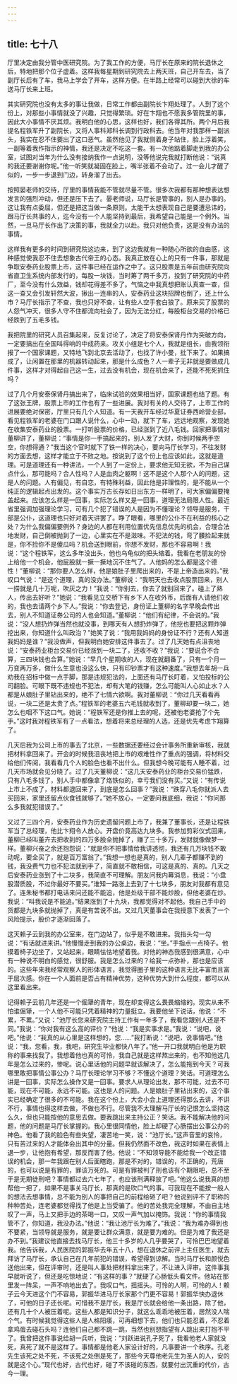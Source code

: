 ```yaml
---
---
---
```

title: 七十八
---



厅里决定由我分管中医研究院。为了我工作的方便，马厅长在原来的院长退休之后，特地把那个位子虚着。这样我每星期到研究院去上两天班，自己开车去，当了副厅长后有了车，我马上学会了开车，这样方便。在半路上经常可以碰到大徐的车送马厅长来上班。

其实研究院也没有太多的事让我做，日常工作都由副院长卞翔处理了。人到了这个份上，对那些小事情就没了兴趣，只觉得繁琐。好在卞翔也不愿我多管院里的事，因此大小事情不厌其烦。我明白他的心思，这样也好，我们各得其所。两个月后我提名程铁军升了副院长，又将人事科郑科长调到行政科去。他当年对我那样一副派头，我实在忍不住要出了这口恶气。虽然他见了我就侧着身子站住，脸上浮着笑，一副等着我作指示的神情，我还是决定不吃这一套。有一次他踮着脚走到我的办公室，试图对当年为什么没有接纳我作一点说明，没等他说完我就打断他说：“说真的我还要谢谢你呢。”他一听笑就凝固在脸上，嘴半张着不会动了。过一会儿才醒了似的，一步一步退到门边，转身溜了出去。

按照晏老师的交待，厅里的事情我能不管就尽量不管。很多次我都有那种想表达想发言的强烈冲动，但还是压下去了。晏老师说，马厅长是管事的，别人是办事的。这让我有点委屈，但还是把这当做一条原则。太能干太想表现自己是要遭忌讳的，跟马厅长共事的人，迄今没有一个人能坚持到最后，我希望自己能是一个例外。当然，一旦马厅长作出了决策的事，我就全力以赴。我只对他负责，这是没有办法的事情。

这样我有更多的时间到研究院这边来，到了这边我就有一种随心所欲的自由感，这种感觉使我忍不住去想象古代帝王的心态。我真正放在心上的只有一件事，那就是争取安泰药业股票上市，这件事已经在运作之中了。这只股票是五年前由研究院向省直卫生系统内部发行的，每股一块钱，当时筹了两千多万，投到了研究院的中药厂，至今没有什么效益，钱却花得差不多了。气恼之中我真想把账认真查一查，但这一查又会引发轩然大波，揪出一连串的人，安泰药业这块招牌也倒了，还上什么市？马厅长指示了不查，我也只好不查，让有些人空手套白狼了。原来买了股票的人怨气冲天，很多人守不住都流向社会了，因为无法分红，每股柜台交易的价格已经跌到了五毛多钱。

我把院里的研究人员召集起来，反复讨论了，决定了将安泰保肾丹作为突破方向，一定要搞出在全国叫得响的中成药来。攻关小组是七个人，我就是组长，由我领衔报了一个国家课题，又特地飞到北京去活动了，也找了许小曼，批下来了。如果搞成了，让闲置在那里的机器转动起来，那是什么成色？人一辈子无非就是要做成几件事，这样才对得起自己这一生，过去没有机会，现在机会来了，还能不死死抓住吗？

过了几个月安泰保肾丹搞出来了，临床试验的效果相当好，国家课题也结了题。有了这张王牌，股票上市的工作也有了一些进展。我对有关的人交待了，上市工作的进展要绝对保密，厅里只有几个人知道。有一天我开车经过华夏证券西岭营业部，看见程铁军的老婆在门口跟人说什么，心中一动，就下了车，远远地观察，发现她在收集安泰药业的股票。一打听股票的价格，已经涨到了近八毛钱。回家把事情对董柳讲了，董柳说：“事情是你一手搞起来的，别人发了大财，你到时候两手空空，你想得通？”我当这个官时就下了铁一样的决心，要向马厅长学习，不往发财的方面去想，这样才能立于不败之地。按说到了这个份上也应该如此，这就是道理。可是道理还有一种讲法，一个人到了一定份上，要求他无知无欲，不为自己谋点什么，那可能吗？合人性吗？人是血肉之躯啊！这不是这个人那个人的问题，这是人的问题。人有偏见，有自恋，有特殊利益，因此他是非理性的，是不能从一个纯正的逻辑起点出发的。这个事实万古长存如日出东方一样明了，可大家偏偏要掩盖起来。应该怎么样是一回事，实际怎么样又是一回事，道理无法局限人性。最近省里强调加强理论学习，可有几个犯了错误的人是因为不懂理论？领导是服务，干部是公仆，这道理也只好对着天讲罢了。睁了眼看，哪里的公仆不在利益的核心之处？为什么我偏偏要例外？身边的人都在利用位置优先信息优先的机会，合理合法地发财，自己倒被抛到了一边，心里实在不是滋味。不犯法的钱，弯了腰捡起来就是，你不捡你不是傻瓜吗？机会送到眼前，你想不发财，那也不容易啊！我说：“这个程铁军，这么多年没出头，他也乌龟似的把头缩着。我看在老朋友的份上给他一个机会，他屁股就一撅一撅地沉不住气了。人他妈的怎么都是这个德性！”董柳说：“那你要人怎么样，他是娘肚子里爬出来的，不是上帝造出来的。”我叹口气说：“是这个道理，真的没办法。”董柳说：“我明天也去收点股票回来，别人一捞就是几十万呢，吹灰之力！”我说：“你别去，你去了就别回来了。碰上了熟人，传出去好听？”她说：“我看见立交桥下有乡下人在收外币，后面有人请他们收的，我也去请两个乡下人。”我说：“你去登记，身份证上董柳的名字早晚会传出去，别人不知道证券公司的人也会知道。”董柳说：“他们有纪律，不会说的。”我说：“没人想扔炸弹当然也就没事，到哪天有人想扔炸弹了，他挖也要把这颗炸弹挖出来，你知道什么叫政治？”她笑了说：“我用我妈妈的身份证不行？还有人知道我妈妈是谁？”我没做声，但我明白她安排这件事去了。过了几天她有点沮丧地说：“安泰药业柜台交易价已经涨到一块二了，还收不收？”我说：“要说合不合算，三四块钱也合算。”她说：“早几个星期收的人，现在就翻番了，只有一个月一万变两万多，做什么生意也没这么快，只有印钞票才有这种速度。”我想去年胡一兵劝我在招标中做一点手脚，那是违规犯法的，上面还有马厅长盯着，又怕投标的公司翻脸。可眼下既不违规也不犯法，却有大笔的钱赚，怎么可能叫人心如止水？人都是从娘肚子里钻出来的，绝不了七情六欲啊。我对董柳说：“你过几天看看再说，一块二还是太贵了点。”程铁军的老婆五六毛钱就收到了，董柳却要一块二，她怎么也咽不下这口气。她说：“程铁军还是你推上去的呢，还被他老婆抢了个先手。”这时我对程铁军有了一点看法，想着将来总经理的人选，还是优先考虑卞翔算了。

几天后我为公司上市的事去了北京，一些数据还要经过会计事务所重新审核，我就把材料拿回来了。开会的时候我沮丧地把上市的艰难性作了重点的强调，将材料交给他们传阅，我看看几个人的脸色也看不出什么。但我想今晚可能有人睡不着，过几天市场就会见分晓了。过了几天董柳说：“这几天安泰药业的柜台交易价猛跌，只有八毛多钱了，别人手中都像拿了烙铁似的，幸亏我们没有买。”又说：“有传说上市上不成了，材料都退回来了，到底是怎么回事？”我说：“跌穿八毛你就派人去买回来，家里还留点伙食钱就够了。”她不放心，一定要问我底细，我说：“你问那么多我就犯错误了。”

又过了三四个月，安泰药业作为历史遗留问题上市了，我兼了董事长，还是让程铁军当了总经理，他比卞翔令人放心。开盘价竟高达九块多。我参加剪彩仪式回来，董柳已经叫董卉去把收到的四万多股全抛掉了，赚了三十多万，发财就像做梦一样。董柳兴奋之余还抱怨说：“就是你不把事情给我讲透彻，我还有几万块钱不敢动呢，要全买了，就是百万富翁了。”我想一想也是真的，别人几辈子都赚不到的钱，我没费气力也不犯法就到手了，简直就不敢相信，可这是真的、真的。几天之后安泰药业涨到了十二块多，我简直不可理解。朋友问我内幕消息，我说：“小盘股潜质股，不过你最好不要买。”谁知一路涨上去到了十七块多，朋友对我都有意见了。连朱秘书都打电话来问还能不能追，他是处级干部不能炒股，但他老婆在炒。我说：“叫我说是不能追。”结果涨到了十九块，我都觉得对不起他。我自己手中的货都是九块多就抛掉了，真是有苦说不出。又过几天董事会在我授意下发表了一个风险提示，股价才逐渐回落了。

这天赖子云到我的办公室来，在门边站了，似乎是不敢进来。我指头勾一勾说：“有话就进来讲。”他慢慢走到我的办公桌边，我说：“坐。”手指点一点椅子。他摸着椅子边坐了，又站起来，眼睛怯怯地望着我。对他的神态我感到很满意，心中有一种说不明白的感觉，很舒服。我是怎么过来的？给我一点弥补，那也是应该的。这些年来我经常观察人的形体语言，我觉得圈子里的这种语言无比丰富而且富于层次感。你在一个人面前是否占有精神优势，这种优势大到什么程度，都可以从这里看出来。

记得赖子云前几年还是一个倔犟的青年，现在却变得这么畏畏缩缩的。现实从来不怕谁倔犟，一个人他不可能只凭着精神的力量挺立。我要他坐下说话，他说：“不累，不累。”又说：“池厅长您来研究院主持工作有一年多了，我看您跟别人还是不同。”我说：“你对我有这么高的评价？”他说：“我是实事求是。”我说：“说吧，说吧。”他说：“我真的从心里是这样想的，您……”我打断说：“说吧，说事情吧。”他说：“我，您看，我，我吧，研究生毕业都快八年了。”他一开口我就明白他是为职称的事来找我了。我想着他也真的可怜，我自己就是这样熬出来的，也不知他这几年是怎么过来的，惨呢。说心里话他的问题早就该解决了，怎么能拖到今天？可我哪里敢把事情公事公办？马厅长理论学习不够？不懂这个道理？笑话。可道理怎么讲是一回事，实际怎么操作又是一回事。要求人从理论出发，那不可能，过去不可能，现在不可能，永远不可能。这也是人的问题。人是娘肚子里钻出来的，这个事实已经确定了很多的不可能。我在这个份上，大会小会上道理还得那么去讲，不讲不行，事情也得这样去做，不做也不行。尽管我不太理解马厅长的记恨怎么坚持这么久，但也只能按他的意思去做。要我跳出来主持公正？笑话。我不能解决他的问题，他的问题是马厅长掌握的。我心里很同情他，脸上却硬了心肠摆出公事公办的神色。他看了我的脸色有些失望，凄苦地一笑，说：“池厅长。”这声音里的哀怜，只有苦过来的人才能体会出其中的分量。但我仍然面不改色，我这时如果在表情上退一步，让他抱有希望，那反而害了他。他说：“不知领导能不能给我一个改正错误的机会，那一年我跟在别人后面瞎跑，那是不对的，错误的，不正确的，荒唐的，也可以说是有罪的，罪该万死的。可是有罪被判了刑也该有个期限吧，总不至于是无期徒刑吧？事情都过去六七年了，也应该刑满释放了吧。”他这么说我真的想帮他一把了，如果不是事关马厅长，那真的是吹口气的事。可我现在不能按一般人的想法去想事情，总不能为别人的事把自己的前程给砸了吧？他说到评不了职称的种种苦处，连老婆都觉得找了他是上当受骗了。他的苦处我完全理解，不由自主地叹了一声，马上又把手边的茶喝一口，又叹一声气加以掩饰。我说：“你的事情我管不了，你知道，我没办法。”他说：“我让池厅长为难了。”我说：“我为难办得到也不要紧，当领导就是服务，就是要让群众满意，就是要为难的。但是为难了我还是办不到。”我建议他直接去找马厅长，他三十多岁的人几乎要哭了，可怜巴巴地望着我。他告诉我，人民医院的郭振华去年五十八，想在退休之前评上主任医生，就去拜访了马厅长，承认自己在几年前犯的错误，希望得到谅解。当时马厅长和颜悦色送他出来，但在评审时，还是叫人事处把材料拿出来了，不让进入评审。这件事我早就听说了，但还是吃惊地说：“有这样的事？”就硬了心肠低头看文件。他站在那里发一阵呆，一声不响地出去了。我叹口气，摇摇头。可怜的人啊，可怜的人！赖子云今天进这个门不容易，郭振华进马厅长家那个门更不容易！郭振华快办退休了，可他的日子还长呢。可惜我不是厅长，我是厅长就会给他一条出路，除了他，还有几十个人被压着呢。这些人都是知识分子，就这么乖乖地被压着，居然没人喘个气。有时候我觉得这些人是人格阳痿，可再细想下去，他们也只能忍着，不忍着拿鸡蛋去碰石头吗？连他们自己都不跳一跳，当然也别想指望有人跳出来打抱不平了。我曾把这件事说给胡一兵听，我说：“刘跃进说孔子死了，我看他老人家就没死，真死了就不是这样了。事情都是他老人家设计好的，凡事要讲一个秩序。孔老先生该死之处不死，不该死之处倒是死了，那些今天尊他老先生为圣人的人，安的就是这个心。”现代也好，古代也好，碰了不该碰的东西，就要付出沉重的代价，古今一理。